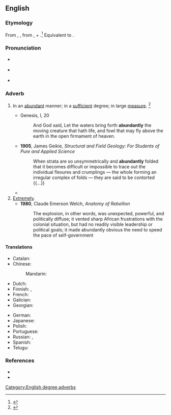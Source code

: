 ==English==

===Etymology===
From {{etyl|enm|en}} {{m|enm|abundauntly}}, {{m|enm|habundauntly}}, from {{etyl|enm|en}} {{m|enm|abundaunt}}, {{m|enm|habundaunt}} + {{m|enm|-ly||in a specified manner}}.<ref name=WI3>{{R:MW3 1976|page=8}}</ref> Equivalent to {{suffix|abundant|ly|lang=en}}.

===Pronunciation===
* {{a|RP}} {{IPA|/əˈbʌn.dn̩t.li/|lang=en}}
* {{a|US}} {{IPA|/əˈbʌn.dn̩t.li/|/əˈbn̩.dn̩t.li/|lang=en}}
* {{audio|en-us-abundantly.ogg|Audio (US)|lang=en}}

===Adverb===
{{en-adv}}

# In an [[abundant]] manner; in a [[sufficient]] degree; in large [[measure]]. {{defdate|First attested around 1350 to 1470.}}<ref name=SOED>{{R:SOED5|page=10}}</ref>
#: {{syn|en|fully|amply|plentifully}}
#* {{RQ:AV}} Genesis, I, 20
#*: And God said, Let the waters bring forth '''abundantly''' the moving creature that hath life, and fowl that may fly above the earth in the open firmament of heaven.
#* '''1905''', James Geikie, ''Structural and Field Geology: For Students of Pure and Applied Science''
#*: When strata are so unsymmetrically and '''abundantly''' folded that it becomes difficult or impossible to trace out the individual flexures and crumplings — the whole forming an irregular complex of folds — they are said to be contorted {{...}}
#* {{quote-journal|lang=en|date=May 26, 2012|author=Phil McNulty|title=Norway 0-1 England|work=BBC Sport|url=http://www.bbc.co.uk/sport/0/football/18184726|page=|passage=Hodgson also has Wayne Rooney to call on once he has served a two-match suspension at the start of the tournament - and it is '''abundantly''' clear England will rely as heavily as ever on his ability to shape the outcome of important games.}}
# [[extremely|Extremely]].
#* '''1980''', Claude Emerson Welch, ''Anatomy of Rebellion''
#*:The explosion, in other words, was unexpected, powerful, and politically diffuse; it vented sharp African frustrations with the colonial situation, but had no readily visible leadership or political goals; it made abundantly obvious the need to speed the pace of self-government

====Translations====
{{trans-top|in an abundant manner}}
* Catalan: {{t+|ca|abundantment}}
* Chinese:
*: Mandarin: {{t|cmn|丰富地}}
* Dutch: {{t+|nl|overvloedig}}
* Finnish: {{t+|fi|runsaasti}}, {{t+|fi|yllin kyllin}}
* French: {{t+|fr|abondamment}}
* Galician: {{t|gl|abundantemente}}
* Georgian: {{t|ka|უხვად}}
{{trans-mid}}
* German: {{t+|de|reichlich}}
* Japanese: {{t+|ja|多量|alt=多量に|tr=taryō ni}}
* Polish: {{t+|pl|obficie}}
* Portuguese: {{t+|pt|abundantemente}}
* Russian: {{t+|ru|оби́льно}}, {{t+|ru|изоби́льно}}
* Spanish: {{t+|es|abundantemente}}
* Telugu: {{t+|te|విరివిగా}}
{{trans-bottom}}

===References===
<references/>
* {{R:Century 1911}}
* {{R:Webster 1913}}

[[Category:English degree adverbs]]